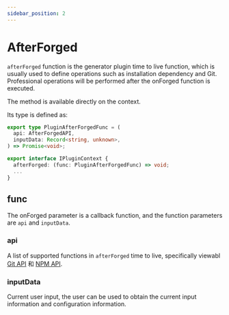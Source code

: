```yaml
---
sidebar_position: 2
---
```


# AfterForged

`afterForged` function is the generator plugin time to live function, which is usually used to define operations such as installation dependency and Git. Professional operations will be performed after the onForged function is executed.

The method is available directly on the context.

Its type is defined as:

```ts
export type PluginAfterForgedFunc = (
  api: AfterForgedAPI,
  inputData: Record<string, unknown>,
) => Promise<void>;

export interface IPluginContext {
  afterForged: (func: PluginAfterForgedFunc) => void;
  ...
}
```

## func

The onForged parameter is a callback function, and the function parameters are `api` and `inputData`.

### api

A list of supported functions in `afterForged` time to live, specifically viewabl [Git API](/guides/topic-detail/generator/plugin/api/git/isInGitRepo) 和 [NPM API](/guides/topic-detail/generator/plugin/api/npm/install).

### inputData

Current user input, the user can be used to obtain the current input information and configuration information.
